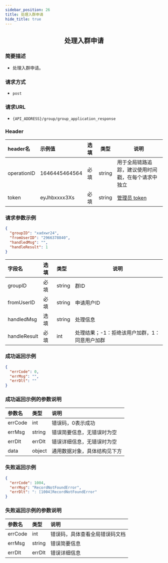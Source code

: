 ```yaml
---
sidebar_position: 26
title: 处理入群申请
hide_title: true
---
```


<center>

## 处理入群申请

</center>

### 简要描述
- 处理入群申请。
### 请求方式
- `post` 
### 请求URL
- `{API_ADDRESS}/group/group_application_response` 


### Header
|header名|示例值|选填|类型|说明|
|:----    |:-------    |:--- |---|------      |
|operationID|1646445464564|必填|string|用于全局链路追踪，建议使用时间戳，在每个请求中独立|
|token|eyJhbxxxx3Xs|必填|string|[管理员 token](docs/restapi/apis/authenticationManagement/getToken.mdx)|


### 请求参数示例


```json
{
  "groupID": "xadxwr24",
  "fromUserID": "2966378840",
  "handledMsg": "",
  "handleResult": 1
}
```
|字段名|选填|类型|说明|
|:----    |:-------    |:--- |---|
|groupID|必填|string|群ID|
|fromUserID|必填|string|申请用户ID|
|handledMsg|选填|string|处理信息|
|handleResult|必填|int|处理结果；-1：拒绝该用户加群，1：同意用户加群|
### 成功返回示例


```json
{
  "errCode": 0,
  "errMsg": "",
  "errDlt": ""
}
```
### 成功返回示例的参数说明


|参数名|类型|说明|
|:----    |:-------    |:--- |
|errCode|int|错误码，0表示成功|
|errMsg|string|错误简要信息，无错误时为空|
|errDlt|errDlt|错误详细信息，无错误时为空|
|data|object|通用数据对象，具体结构见下方|
### 失败返回示例


```json
{
  "errCode": 1004,
  "errMsg": "RecordNotFoundError",
  "errDlt": ": [1004]RecordNotFoundError"
}
```
### 失败返回示例的参数说明


|参数名|类型|说明|
|:----    |:-------    |:--- |
|errCode|int|错误码，具体查看全局错误码文档|
|errMsg|string|错误简要信息|
|errDlt|errDlt|错误详细信息|
